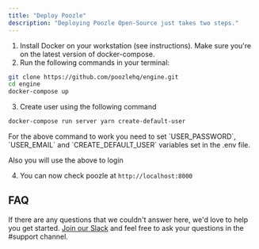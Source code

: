 ```yaml
---
title: "Deploy Poozle"
description: "Deploying Poozle Open-Source just takes two steps."
---
```


1. Install Docker on your workstation (see instructions). Make sure you're on the latest version of docker-compose.
2. Run the following commands in your terminal:

```bash
git clone https://github.com/poozlehq/engine.git
cd engine
docker-compose up
```

3. Create user using the following command

```bash
docker-compose run server yarn create-default-user
```

<Note>
  For the above command to work you need to set `USER_PASSWORD`, `USER_EMAIL`
  and `CREATE_DEFAULT_USER` variables set in the .env file.

Also you will use the above to login

</Note>

4. You can now check poozle at `http://localhost:8000`

## FAQ

If there are any questions that we couldn't answer here, we'd love to help you get started. [Join our Slack](https://join.slack.com/t/poozle-community/shared_invite/zt-1u4mz911h-FeWpOA82wA8kyrz3xg58xQ) and feel free to ask your questions in the #support channel.
